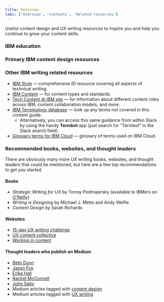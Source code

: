 ```yaml
---
title: Overview
tabs: ['Overview', 'Contents', 'Related resources']
---
```



<PageDescription>

Useful content design and UX writing resources to inspire you and help you continue to grow your content skills.

</PageDescription>

### IBM education

<Row className="resource-card-group">
  <Column colMd={4} colLg={4} noGutterSm>
    <ResourceCard
      subTitle="Self-paced online education course"
      title="IBM UX writing course"
      href="https://ibm.biz/ux-writing-course"
    />
  </Column>
</Row>

### Primary IBM content design resources

<Row className="resource-card-group">
  <Column colMd={4} colLg={4} noGutterSm>
    <ResourceCard
      subTitle="Carbon Design System"
      title="Content guidance"
      href="https://www.carbondesignsystem.com/guidelines/content/overview/"
    />
  </Column>
  <Column colMd={4} colLg={4} noGutterSm>
    <ResourceCard
      subTitle="IBM Experience Standards"
      title="Content standard"
      href="https://w3.ibm.com/design/experience-standards/content/overview/introduction"
    />
  </Column>
  <Column colMd={4} colLg={4} noGutterSm>
    <ResourceCard
      subTitle="About this design discipline"
      title="Content design"
      href="https://pages.github.ibm.com/cdai-design/practices/content-design/overview"
    />
  </Column>
  <Column colMd={4} colLg={4} noGutterSm>
    <ResourceCard
      subTitle="IBM Accessibility"
      title="Content design"
      href="https://www.ibm.com/able/toolkit/design/content/overview/"
    />
  </Column>
  <Column colMd={4} colLg={4} noGutterSm>
    <ResourceCard
      subTitle="IBM Slack channel"
      title="#content_design_guild"
      href="https://ibm-casdesign.slack.com/archives/CAKNY6LSV"
    />
  </Column>
</Row>


### Other IBM writing related resources
- [IBM Style](https://ibmdocs-test.mybluemix.net/docs/en/ibm-style) — comprehensive ID resource covering all aspects of technical writing.
- [IBM Content](https://w3.ibm.com/standards/ibm-content/) — for content types and standards.
- [Tech Content @ IBM site](https://w3.ibm.com/w3publisher/tech-content-at-ibm) — for information about different content roles across IBM, content collaboration models, and more.
- [IBM Terminology database](https://w3.ibm.com/standards/terminology/cgi-bin/lookup.pl) — look up any terms not covered in this content guide.
  - Alternatively, you can access this same guidance from within Slack by using the handy **Termbot** app (just search for "Termbot" in the Slack search field).
- [Glossary terms for IBM Cloud](https://cloud.ibm.com/docs/overview?topic=overview-glossary) — glossary of terms used on IBM Cloud.




### Recommended books, websites, and thought leaders
There are obviously many more UX writing books, websites, and thought leaders that could be mentioned, 
but here are a few top recommendations to get you started.

#### Books
- _Strategic Writing for UX_ by Torrey Podmajersky (available to IBMers on <a className="noLinkPadding" href="https://learning.oreilly.com/library/view/strategic-writing-for/9781492049388/cover.xhtml">O’Reilly</a>)
- _Writing is Designing_ by Michael J. Metts and Andy Welfle
- _Content Design_ by Sarah Richards

#### Websites
- [15-day UX writing challenge](https://dailyuxwriting.com/)
- [UX content collective](https://uxcontent.com/)
- [Working in content](https://workingincontent.com/)

#### Thought leaders who publish on Medium
- [Beth Dunn](https://medium.com/@bethdunn)
- [Jason Fox](https://jjfoxbox.medium.com/)
- [Erika Hall](https://medium.com/@mulegirl)
- [Rachel McConnell](https://rachel-mcconnell.medium.com/)
- [John Saito](https://medium.com/@jsaito)
- Medium articles tagged with [content design](https://medium.com/tag/content-design)
- Medium articles tagged with [UX writing](https://medium.com/tag/ux-writing)

